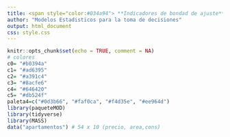 ```yaml
---
title: <span style="color:#034a94"> **Indicadores de bondad de ajuste**</span>
author: "Modelos Estadisticos para la toma de decisiones"
output: html_document
css: style.css
---
```



```r
knitr::opts_chunk$set(echo = TRUE, comment = NA)
# colores
c0= "#b0394a"
c1= "#ad6395"
c2= "#a391c4"
c3= "#8acfe6"
c4= "#646420"
c5= "#db524f"
paleta4=c("#0d3b66", "#faf0ca", "#f4d35e", "#ee964d")
library(paqueteMOD)
library(tidyverse)
library(MASS)
data("apartamentos") # 54 x 10 (precio, area,cons) 

```

</br></br>


